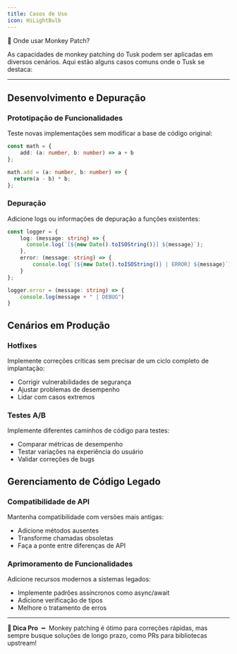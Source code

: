 ```yaml
---
title: Casos de Uso
icon: HiLightBulb
---
```


<div className="w-full flex items-center justify-center"><span className="text-4xl font-bold">🧠 Onde usar Monkey Patch?</span></div>

As capacidades de monkey patching do Tusk podem ser aplicadas em diversos cenários. Aqui estão alguns casos comuns onde o Tusk se destaca:

---

## Desenvolvimento e Depuração
### Prototipação de Funcionalidades
Teste novas implementações sem modificar a base de código original:
```ts title="math.ts"
const math = {
    add: (a: number, b: number) => a + b
};

math.add = (a: number, b: number) => {
  return(a - b) * b;
};
``` 

### Depuração
Adicione logs ou informações de depuração a funções existentes:
```ts title="logger.ts"
const logger = {
    log: (message: string) => {
      console.log(`[${new Date().toISOString()}] ${message}`);
    },
    error: (message: string) => {
        console.log(`[${new Date().toISOString()} | ERROR] ${message}`)
    }
};

logger.error = (message: string) => {
    console.log(message + " | DEBUG")
}
```

## Cenários em Produção
### Hotfixes
Implemente correções críticas sem precisar de um ciclo completo de implantação:
- Corrigir vulnerabilidades de segurança
- Ajustar problemas de desempenho
- Lidar com casos extremos

### Testes A/B
Implemente diferentes caminhos de código para testes:
- Comparar métricas de desempenho
- Testar variações na experiência do usuário
- Validar correções de bugs

## Gerenciamento de Código Legado
### Compatibilidade de API
Mantenha compatibilidade com versões mais antigas:
- Adicione métodos ausentes
- Transforme chamadas obsoletas
- Faça a ponte entre diferenças de API

### Aprimoramento de Funcionalidades
Adicione recursos modernos a sistemas legados:
- Implemente padrões assíncronos como async/await
- Adicione verificação de tipos
- Melhore o tratamento de erros

---

**🧠 Dica Pro** ╺╸  Monkey patching é ótimo para correções rápidas, mas sempre busque soluções de longo prazo, como PRs para bibliotecas upstream!
